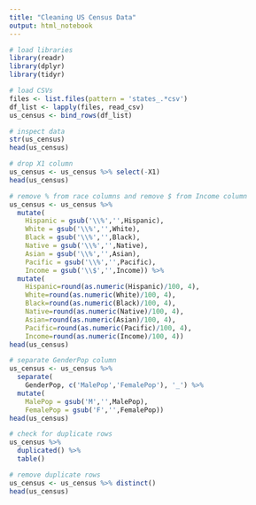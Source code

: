 ```yaml
---
title: "Cleaning US Census Data"
output: html_notebook
---
```


```r
# load libraries
library(readr)
library(dplyr)
library(tidyr)
```

```r
# load CSVs
files <- list.files(pattern = 'states_.*csv')
df_list <- lapply(files, read_csv)
us_census <- bind_rows(df_list)
```

```r
# inspect data
str(us_census)
head(us_census)

```

```r
# drop X1 column
us_census <- us_census %>% select(-X1)
head(us_census)

```

```r
# remove % from race columns and remove $ from Income column
us_census <- us_census %>%
  mutate(
    Hispanic = gsub('\\%','',Hispanic),
    White = gsub('\\%','',White),
    Black = gsub('\\%','',Black),
    Native = gsub('\\%','',Native),
    Asian = gsub('\\%','',Asian),
    Pacific = gsub('\\%','',Pacific),
    Income = gsub('\\$','',Income)) %>%
  mutate(
    Hispanic=round(as.numeric(Hispanic)/100, 4),
    White=round(as.numeric(White)/100, 4),
    Black=round(as.numeric(Black)/100, 4),
    Native=round(as.numeric(Native)/100, 4),
    Asian=round(as.numeric(Asian)/100, 4),
    Pacific=round(as.numeric(Pacific)/100, 4),
    Income=round(as.numeric(Income)/100, 4))
head(us_census)
```

```r
# separate GenderPop column
us_census <- us_census %>%
  separate(
    GenderPop, c('MalePop','FemalePop'), '_') %>%
  mutate(
    MalePop = gsub('M','',MalePop),
    FemalePop = gsub('F','',FemalePop))
head(us_census)
```

```r
# check for duplicate rows
us_census %>%
  duplicated() %>%
  table()
```

```r
# remove duplicate rows
us_census <- us_census %>% distinct()
head(us_census)
```

